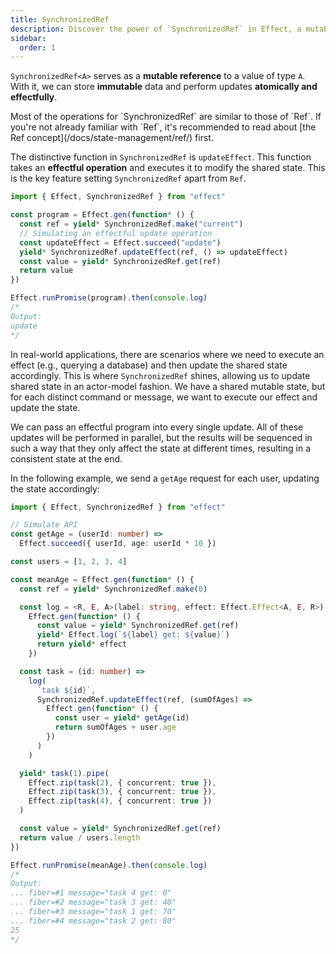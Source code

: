 ```yaml
---
title: SynchronizedRef
description: Discover the power of `SynchronizedRef` in Effect, a mutable reference enabling the atomic and effectful update of shared state. Building on the foundation of `Ref`, `SynchronizedRef` introduces the unique `updateEffect` function, allowing execution of effectful operations to modify the shared state. Dive into practical examples demonstrating the distinct capabilities of `SynchronizedRef`, such as parallel updates with consistent sequencing and real-world scenarios involving API requests and state updates. Elevate your understanding of concurrent state management with this advanced feature in Effect programming.
sidebar:
  order: 1
---
```



`SynchronizedRef<A>` serves as a **mutable reference** to a value of type `A`. With it, we can store **immutable** data and perform updates **atomically and effectfully**.

<Aside type="tip" title="Learn Ref First">
  Most of the operations for `SynchronizedRef` are similar to those of
  `Ref`. If you're not already familiar with `Ref`, it's recommended to
  read about [the Ref concept](/docs/state-management/ref/) first.
</Aside>

The distinctive function in `SynchronizedRef` is `updateEffect`. This function takes an **effectful operation** and executes it to modify the shared state. This is the key feature setting `SynchronizedRef` apart from `Ref`.

```ts twoslash
import { Effect, SynchronizedRef } from "effect"

const program = Effect.gen(function* () {
  const ref = yield* SynchronizedRef.make("current")
  // Simulating an effectful update operation
  const updateEffect = Effect.succeed("update")
  yield* SynchronizedRef.updateEffect(ref, () => updateEffect)
  const value = yield* SynchronizedRef.get(ref)
  return value
})

Effect.runPromise(program).then(console.log)
/*
Output:
update
*/
```

In real-world applications, there are scenarios where we need to execute an effect (e.g., querying a database) and then update the shared state accordingly. This is where `SynchronizedRef` shines, allowing us to update shared state in an actor-model fashion. We have a shared mutable state, but for each distinct command or message, we want to execute our effect and update the state.

We can pass an effectful program into every single update. All of these updates will be performed in parallel, but the results will be sequenced in such a way that they only affect the state at different times, resulting in a consistent state at the end.

In the following example, we send a `getAge` request for each user, updating the state accordingly:

```ts twoslash
import { Effect, SynchronizedRef } from "effect"

// Simulate API
const getAge = (userId: number) =>
  Effect.succeed({ userId, age: userId * 10 })

const users = [1, 2, 3, 4]

const meanAge = Effect.gen(function* () {
  const ref = yield* SynchronizedRef.make(0)

  const log = <R, E, A>(label: string, effect: Effect.Effect<A, E, R>) =>
    Effect.gen(function* () {
      const value = yield* SynchronizedRef.get(ref)
      yield* Effect.log(`${label} get: ${value}`)
      return yield* effect
    })

  const task = (id: number) =>
    log(
      `task ${id}`,
      SynchronizedRef.updateEffect(ref, (sumOfAges) =>
        Effect.gen(function* () {
          const user = yield* getAge(id)
          return sumOfAges + user.age
        })
      )
    )

  yield* task(1).pipe(
    Effect.zip(task(2), { concurrent: true }),
    Effect.zip(task(3), { concurrent: true }),
    Effect.zip(task(4), { concurrent: true })
  )

  const value = yield* SynchronizedRef.get(ref)
  return value / users.length
})

Effect.runPromise(meanAge).then(console.log)
/*
Output:
... fiber=#1 message="task 4 get: 0"
... fiber=#2 message="task 3 get: 40"
... fiber=#3 message="task 1 get: 70"
... fiber=#4 message="task 2 get: 80"
25
*/
```
